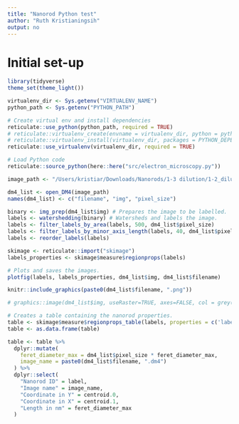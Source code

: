 ```yaml
---
title: "Nanorod Python test"
author: "Ruth Kristianingsih"
output: no
---
```


# Initial set-up

```r
library(tidyverse)
theme_set(theme_light())
```


```r
virtualenv_dir <- Sys.getenv("VIRTUALENV_NAME")
python_path <- Sys.getenv("PYTHON_PATH")

# Create virtual env and install dependencies
reticulate::use_python(python_path, required = TRUE)
# reticulate::virtualenv_create(envname = virtualenv_dir, python = python_path)
# reticulate::virtualenv_install(virtualenv_dir, packages = PYTHON_DEPENDENCIES, ignore_installed=TRUE)
reticulate::use_virtualenv(virtualenv_dir, required = TRUE)

# Load Python code
reticulate::source_python(here::here("src/electron_microscopy.py"))
```

```r
image_path <- "/Users/kristiar/Downloads/Nanorods/1-3 dilution/1-2_dilution__45kX__JR__0004.dm4"

dm4_list <- open_DM4(image_path)
names(dm4_list) <- c("filename", "img", "pixel_size")
```

```r
binary <- img_prep(dm4_list$img) # Prepares the image to be labelled.
labels <- watershedding(binary) # Watersheds and labels the image.
labels <- filter_labels_by_area(labels, 500, dm4_list$pixel_size)
labels <- filter_labels_by_minor_axis_length(labels, 40, dm4_list$pixel_size)
labels <- reorder_labels(labels)
```

```r
skimage <- reticulate::import("skimage")
labels_properties <- skimage$measure$regionprops(labels)
```

```r
# Plots and saves the images.
plotfig(labels, labels_properties, dm4_list$img, dm4_list$filename)
```

```r
knitr::include_graphics(paste0(dm4_list$filename, ".png"))
```

```r
# graphics::image(dm4_list$img, useRaster=TRUE, axes=FALSE, col = grey(seq(0, 1, length = 256)))
```


```r
# Creates a table containing the nanorod properties.
table <- skimage$measure$regionprops_table(labels, properties = c('label', 'centroid', 'feret_diameter_max'))
table <- as.data.frame(table)

table <- table %>%
  dplyr::mutate(
    feret_diameter_max = dm4_list$pixel_size * feret_diameter_max,
    image_name = paste0(dm4_list$filename, ".dm4")
  ) %>%
  dplyr::select(
    "Nanorod ID" = label,
    "Image name" = image_name,
    "Coordinate in Y" = centroid.0,
    "Coordinate in X" = centroid.1,
    "Length in nm" = feret_diameter_max
  )
```




